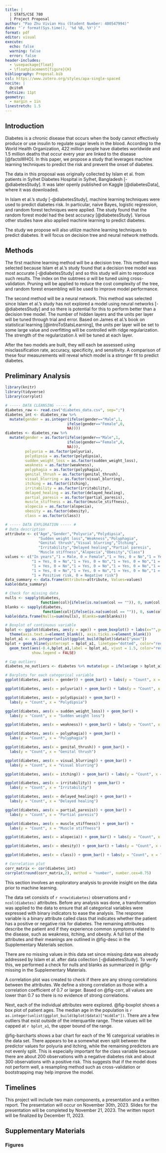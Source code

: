 ```yaml
---
title: |
  | STATS/CSE 780
  | Project Proposal
author: "Pao Zhu Vivian Hsu (Student Number: 400547994)"
date: "`r format(Sys.time(), '%d %B, %Y')`"
format: pdf
editor: visual
execute:
  echo: false
  warning: false
  error: false
header-includes:
  - \usepackage{float}
  - \floatplacement{figure}{H}
bibliography: Proposal.bib
csl: https://www.zotero.org/styles/apa-single-spaced
nocite: |
  @citeR
fontsize: 11pt
geometry: 
  - margin = 1in
linestretch: 1.5
---
```


\newpage

## Introduction
Diabetes is a chronic disease that occurs when the body cannot effectively produce or use insulin to regulate sugar levels in the blood. According to the World Health Organization, 422 million people have diabetes worldwide and 1.5 million deaths that occur every year are linked to the disease [@factsWHO]. In this paper, we propose a study that leverages machine learning techniques to predict the risk and prevent the onset of diabetes.

The data in this proposal was originally collected by Islam et al. from patients in Sylhet Diabetes Hospital in Sylhet, Bangladesh [-@diabetesStudy]. It was later openly published on Kaggle [@diabetesData], where it was downloaded. 

In Islam et al.'s study [-@diabetesStudy], machine learning techniques were used to predict diabetes risk. In particular, naive Bayes, logistic regression, and random forest techniques were applied. The study found that the random forest model had the best accuracy [@diabetesStudy]. Various other studies have also applied machine learning to predict diabetes.

The study we propose will also utilize machine learning techniques to predict diabetes. It will focus on decision tree and neural network methods.


## Methods
The first machine learning method will be a decision tree. This method was selected because Islam et al.'s study  found that a decision tree model was most accurate [-@diabetesStudy] and so this study will aim to reproduce such results. The index on the subtrees $\alpha$ will be tuned using cross-validation. Pruning will be applied to reduce the cost complexity of the tree, and random forest ensembling will be used to improve model performance.

The second method will be a neural network. This method was selected since Islam et al.'s study has not explored a model using neural networks [-@diabetesStudy] and so there is potential for this to perform better than a decision tree model. The number of hidden layers and the units per layer will be tuned through trial and error. Based on James et al.'s book on statistical learning [@introToStatsLearning], the units per layer will be set to some large value and overfitting will be controlled with ridge regularization. The strength of the regularization $\lambda$ will be tuned at each layer.

After the two models are built, they will each be assessed using misclassification rate, accuracy, specificity, and sensitivity. A comparison of these four measurements will reveal which model is a stronger fit to predict diabetes.


## Preliminary Analysis
```r
library(knitr)
library(tidyverse)
library(corrplot)

```


```r
# ----- DATA CLEANSING ----- #
diabetes_raw <- read.csv("diabetes_data.csv", sep=";")
diabetes_int <- diabetes_raw %>% 
  mutate(gender = as.integer(ifelse(gender=="Male",1,
                            ifelse(gender=="Female",0,
                            NA))))
diabetes <- diabetes_raw %>% 
  mutate(gender = as.factor(ifelse(gender=="Male",1,
                            ifelse(gender=="Female",0,
                            NA))),
         polyuria = as.factor(polyuria),
         polydipsia = as.factor(polydipsia),
         sudden_weight_loss = as.factor(sudden_weight_loss),
         weakness = as.factor(weakness),
         polyphagia = as.factor(polyphagia),
         genital_thrush = as.factor(genital_thrush),
         visual_blurring = as.factor(visual_blurring),
         itching = as.factor(itching),
         irritability = as.factor(irritability),
         delayed_healing = as.factor(delayed_healing),
         partial_paresis = as.factor(partial_paresis),
         muscle_stiffness = as.factor(muscle_stiffness),
         alopecia = as.factor(alopecia),
         obesity = as.factor(obesity),
         class = as.factor(class)) 

```

```r
# ----- DATA EXPLORATION ----- #
# Data description
attribute <- c("Age","Gender","Polyuria","Polydipsia",
               "Sudden weight loss","Weakness","Polyphagia",
               "Genital thrush","Visual blurring","Itching",
               "Irritability","Delayed healing","Partial paresis",
               "Muscle stiffness","Alopecia","Obesity","Class")
values <- c("In years","1 = Male, 0 = Female","1 = Yes, 0 = No","1 = Yes, 0 = No",
            "1 = Yes, 0 = No","1 = Yes, 0 = No","1 = Yes, 0 = No","1 = Yes, 0 = No",
            "1 = Yes, 0 = No","1 = Yes, 0 = No","1 = Yes, 0 = No","1 = Yes, 0 = No",
            "1 = Yes, 0 = No","1 = Yes, 0 = No","1 = Yes, 0 = No","1 = Yes, 0 = No",
            "1 = Positive risk, 0 = Negative risk")
data_summary <- data.frame(Attribute=attribute, Values=values)
kable(data_summary)

```

```r
# Check for missing data
nulls <- sapply(diabetes, 
                function(col){ifelse(is.na(sum(col == "")), 0, sum(col == ""))})
blanks <- sapply(diabetes, 
                 function(col){ifelse(is.na(sum(col == "")), 0, sum(col == ""))})
kable(data.frame(Nulls=sum(nulls), Blanks=sum(blanks)))

```

```r
# Boxplot of continuous variable
bplot <- ggplot(diabetes, aes(y = age)) + geom_boxplot() + labs(x="",y="Age") +
  theme(axis.text.x=element_blank(), axis.ticks.x=element_blank())
bplot_a1 <- as.integer(unlist(ggplot_build(bplot)$data)["ymax"])
bplot + geom_hline(yintercept = bplot_a1, linetype="dotted", color="red") + 
  geom_text(aes(-0.4,bplot_a1,label = bplot_a1, vjust = 1.5, color="red"), 
            show.legend = FALSE)

# Cap outliers
diabetes_no_outliers <- diabetes %>% mutate(age = ifelse(age > bplot_a1, bplot_a1, age))

```

```r
# Barplots for each categorical variable
ggplot(diabetes, aes(x = gender)) + geom_bar() + labs(y = "Count", x = "Gender")
```
```r
ggplot(diabetes, aes(x = polyuria)) + geom_bar() + labs(y = "Count", x = "Polyuria")
```
```r
ggplot(diabetes, aes(x = polydipsia)) + geom_bar() + 
  labs(y = "Count", x = "Polydipsia")
```
```r
ggplot(diabetes, aes(x = sudden_weight_loss)) + geom_bar() + 
  labs(y = "Count", x = "Sudden weight loss")
```
```r
ggplot(diabetes, aes(x = weakness)) + geom_bar() + labs(y = "Count", x = "Weakness")
```
```r
ggplot(diabetes, aes(x = polyphagia)) + geom_bar() + 
  labs(y = "Count", x = "Polyphagia")
```
```r
ggplot(diabetes, aes(x = genital_thrush)) + geom_bar() + 
  labs(y = "Count", x = "Genital thrush")
```
```r
ggplot(diabetes, aes(x = visual_blurring)) + geom_bar() + 
  labs(y = "Count", x = "Visual blurring")
```
```r
ggplot(diabetes, aes(x = itching)) + geom_bar() + labs(y = "Count", x = "Itching")
```
```r
ggplot(diabetes, aes(x = irritability)) + geom_bar() + 
  labs(y = "Count", x = "Irritability")
```
```r
ggplot(diabetes, aes(x = delayed_healing)) + geom_bar() + 
  labs(y = "Count", x = "Delayed healing")
```
```r
ggplot(diabetes, aes(x = partial_paresis)) + geom_bar() + 
  labs(y = "Count", x = "Partial paresis")
```
```r
ggplot(diabetes, aes(x = muscle_stiffness)) + geom_bar() + 
  labs(y = "Count", x = "Muscle stiffness")
```
```r
ggplot(diabetes, aes(x = alopecia)) + geom_bar() + labs(y = "Count", x = "Alopecia")
```
```r
ggplot(diabetes, aes(x = obesity)) + geom_bar() + labs(y = "Count", x = "Obesity")
```
```r
ggplot(diabetes, aes(x = class)) + geom_bar() + labs(y = "Count", x = "Class")

```

```r
# Correlation plot
corr_matrix <- cor(diabetes_int)
corrplot(round(corr_matrix,2), method = "number", number.cex=0.75)
```


This section involves an exploratory analysis to provide insight on the data prior to machine learning.

The data set consists of `r nrow(diabetes)` observations and `r ncol(diabetes)` attributes. Before any analysis was done, a transformation was applied to the data to ensure that all categorical variables were expressed with binary indicators to ease the analysis. The response variable is a binary attribute called class that indicates whether the patient has a positive or negative risk for diabetes. The remaining attributes describe the patient and if they experience common symptoms related to the disease, such as weakness, itching, and obesity. A full list of the attributes and their meanings are outlined in @fig-desc in the Supplementary Materials section.

There are no missing values in this data set since missing data was already addressed by Islam et al. after data collection [-@diabetesStudy]. To verify this, we performed a check for nulls and blanks as summarized in @fig-missing in the Supplementary Materials. 

A correlation plot was created to check if there are any strong correlations between the attributes. We define a strong correlation as those with a correlation coefficient of 0.7 or larger. Based on @fig-corr, all values are lower than 0.7 so there is no evidence of strong correlations.

Next, each of the individual attributes were explored. @fig-boxplot shows a box plot of patient ages. The median age in the population is `r as.integer(unlist(ggplot_build(bplot)$data)["middle"])`. There are a few outliers that exist outside of the interquartile range. These values will be capped at `r bplot_a1`, the upper bound of the range.

@fig-barcharts shows a bar chart for each of the 16 categorical variables in the data set. There appears to be a somewhat even split between the predictor values for polyuria and itching, while the remaining predictors are not evenly split. This is especially important for the class variable because there are about 200 observations with a negative diabetes risk and about 300 observations with a positive risk. This suggests that if the model does not perform well, a resampling method such as cross-validation or bootstrapping may help improve the model.

## Timelines
This project will include two main components, a presentation and a written report. The presentation will occur on November 30th, 2023. Slides for the presentation will be completed by November 21, 2023. The written report will be finalized by December 11, 2023.


\newpage
## Supplementary Materials
### Figures
```r
```

```r
```

```r
```

```r
```

::: {#fig-barcharts layout-ncol=4}
```r
```
```r
```
```r
```
```r
```
```r
```
```r
```
```r
```
```r
```
```r
```
```r
```
```r
```
```r
```
```r
```
```r
```
```r
```
```r
```
Bar charts of categorical variables
:::

### Code
```r
```


\newpage

## References

::: {#refs}
:::
